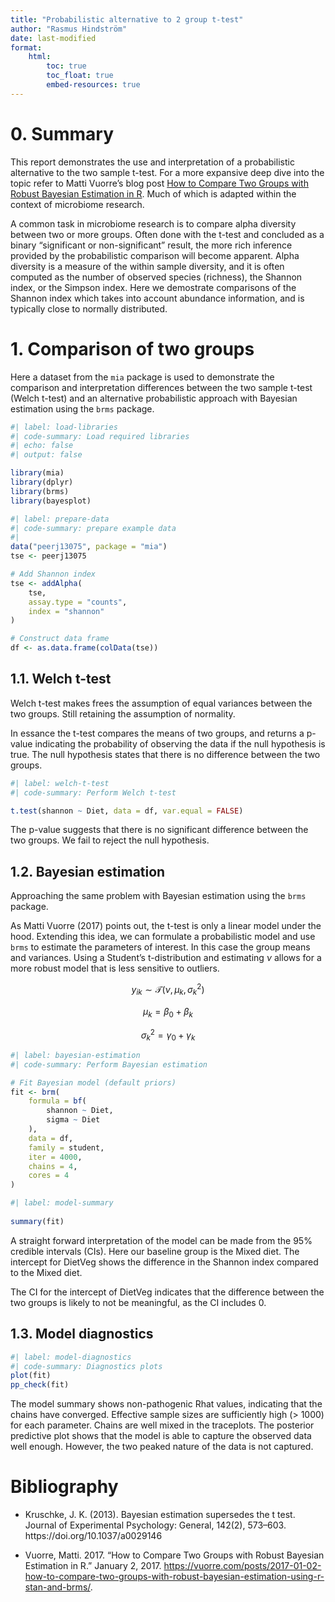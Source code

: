 ```yaml
---
title: "Probabilistic alternative to 2 group t-test"
author: "Rasmus Hindström"
date: last-modified
format:
    html:
        toc: true
        toc_float: true
        embed-resources: true
---
```


# 0. Summary

This report demonstrates the use and interpretation of a probabilistic alternative
to the two sample t-test. For a more expansive deep dive into the topic refer to
Matti Vuorre's blog post [How to Compare Two Groups with Robust Bayesian Estimation in R](https://vuorre.com/posts/2017-01-02-how-to-compare-two-groups-with-robust-bayesian-estimation-using-r-stan-and-brms/).
Much of which is adapted within the context of microbiome research. 

A common task in microbiome research is to compare alpha diversity between
two or more groups. Often done with the t-test
and concluded as a binary "significant or non-significant" result, the more
rich inference provided by the probabilistic comparison will become apparent.
Alpha diversity is a measure of the within sample diversity, and it is often computed
as the number of observed species (richness), the Shannon index, or the Simpson index. 
Here we demostrate comparisons of the Shannon index which takes into account abundance
information, and is typically close to normally distributed.  

# 1. Comparison of two groups

Here a dataset from the `mia` package is used to demonstrate the comparison and 
interpretation differences between the two sample t-test (Welch t-test) and an
alternative probabilistic approach with Bayesian estimation using the `brms` package.

```r
#| label: load-libraries
#| code-summary: Load required libraries
#| echo: false
#| output: false 

library(mia)
library(dplyr)
library(brms)
library(bayesplot)
```

```r
#| label: prepare-data
#| code-summary: prepare example data
#| 
data("peerj13075", package = "mia")
tse <- peerj13075

# Add Shannon index
tse <- addAlpha(
    tse,
    assay.type = "counts",
    index = "shannon"
)

# Construct data frame
df <- as.data.frame(colData(tse))
```

## 1.1. Welch t-test

Welch t-test makes frees the assumption of equal variances between the two groups.
Still retaining the assumption of normality.

In essance the t-test compares the means of two groups, and returns a p-value
indicating the probability of observing the data if the null hypothesis is true.
The null hypothesis states that there is no difference between the two groups.

```r
#| label: welch-t-test
#| code-summary: Perform Welch t-test

t.test(shannon ~ Diet, data = df, var.equal = FALSE)
```

The p-value suggests that there is no significant difference between the two groups.
We fail to reject the null hypothesis.

## 1.2. Bayesian estimation

Approaching the same problem with Bayesian estimation using the `brms` package.

As Matti Vuorre (2017) points out, the t-test is only a linear model under the hood.
Extending this idea, we can formulate a probabilistic model and use `brms` to estimate
the parameters of interest. In this case the group means and variances.
Using a Student's t-distribution and estimating $\nu$ allows for a more robust model
that is less sensitive to outliers.

$$y_{ik} \sim \mathcal{T}(\nu, \mu_k, \sigma_k^2)$$

$$ \mu_k = \beta_0 + \beta_k$$

$$ \sigma_k^2 = \gamma_0 + \gamma_k$$

```r
#| label: bayesian-estimation
#| code-summary: Perform Bayesian estimation

# Fit Bayesian model (default priors)
fit <- brm(
    formula = bf(
        shannon ~ Diet,
        sigma ~ Diet
    ),
    data = df,
    family = student,
    iter = 4000,
    chains = 4,
    cores = 4
)
```

```r
#| label: model-summary
  
summary(fit)
```

A straight forward interpretation of the model can be made from the 95% credible
intervals (CIs). Here our baseline group is the Mixed diet. The intercept for 
DietVeg shows the difference in the Shannon index compared to the Mixed diet. 

The CI for the intercept of DietVeg indicates that the difference between the 
two groups is likely to not be meaningful, as the CI includes 0. 

## 1.3. Model diagnostics

```r
#| label: model-diagnostics
#| code-summary: Diagnostics plots 
plot(fit)
pp_check(fit)
```

The model summary shows non-pathogenic Rhat values, indicating that the chains have converged.
Effective sample sizes are sufficiently high (> 1000) for each parameter.
Chains are well mixed in the traceplots.
The posterior predictive plot shows that the model is able to capture the observed data well enough.
However, the two peaked nature of the data is not captured.



# Bibliography

- Kruschke, J. K. (2013). Bayesian estimation supersedes the t test. Journal of Experimental Psychology: General, 142(2), 573–603. https://doi.org/10.1037/a0029146

- Vuorre, Matti. 2017. “How to Compare Two Groups with Robust Bayesian Estimation in R.” January 2, 2017. [https://vuorre.com/posts/2017-01-02-how-to-compare-two-groups-with-robust-bayesian-estimation-using-r-stan-and-brms/](https://vuorre.com/posts/2017-01-02-how-to-compare-two-groups-with-robust-bayesian-estimation-using-r-stan-and-brms/).








